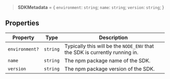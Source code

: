 > **SDKMetadata** = \{ `environment`: `string`; `name`: `string`; `version`: `string`; \}

## Properties

| Property                                | Type     | Description                                                                 |
| --------------------------------------- | -------- | --------------------------------------------------------------------------- |
| <a id="environment"></a> `environment?` | `string` | Typically this will be the `NODE_ENV` that the SDK is currently running in. |
| <a id="name"></a> `name`                | `string` | The npm package name of the SDK.                                            |
| <a id="version"></a> `version`          | `string` | The npm package version of the SDK.                                         |
